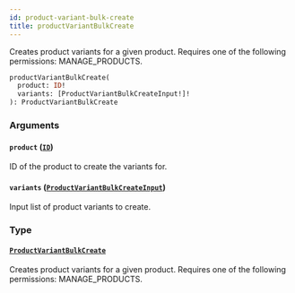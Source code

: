 ```yaml
---
id: product-variant-bulk-create
title: productVariantBulkCreate
---
```


Creates product variants for a given product. Requires one of the following permissions: MANAGE_PRODUCTS.

```graphql
productVariantBulkCreate(
  product: ID!
  variants: [ProductVariantBulkCreateInput!]!
): ProductVariantBulkCreate
```

### Arguments

#### `product` ([`ID`](../../../developer/api-reference/scalars/id))

ID of the product to create the variants for.

#### `variants` ([`ProductVariantBulkCreateInput`](../../../developer/api-reference/inputs/product-variant-bulk-create-input))

Input list of product variants to create.

### Type

#### [`ProductVariantBulkCreate`](../../../developer/api-reference/objects/product-variant-bulk-create)

Creates product variants for a given product. Requires one of the following permissions: MANAGE_PRODUCTS.

